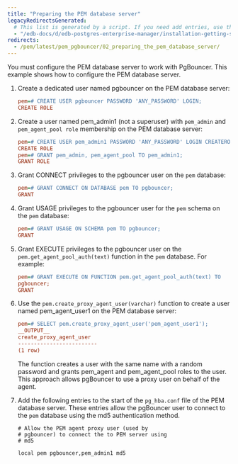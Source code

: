 ```yaml
---
title: "Preparing the PEM database server"
legacyRedirectsGenerated:
  # This list is generated by a script. If you need add entries, use the `legacyRedirects` key.
  - "/edb-docs/d/edb-postgres-enterprise-manager/installation-getting-started/pgbouncer-configuration-guide/8.0/preparing_the_pem_database_server.html"
redirects:
  - /pem/latest/pem_pgbouncer/02_preparing_the_pem_database_server/
---
```


You must configure the PEM database server to work with PgBouncer. This example shows how to configure the PEM database server.

1.  Create a dedicated user named pgbouncer on the PEM database server:

    ```ini
    pem=# CREATE USER pgbouncer PASSWORD 'ANY_PASSWORD' LOGIN;
    CREATE ROLE
    ```

2.  Create a user named pem_admin1 (not a superuser) with `pem_admin` and `pem_agent_pool role` membership on the PEM database server:

    ```ini
    pem=# CREATE USER pem_admin1 PASSWORD 'ANY_PASSWORD' LOGIN CREATEROLE;
    CREATE ROLE
    pem=# GRANT pem_admin, pem_agent_pool TO pem_admin1;
    GRANT ROLE
    ```

3.  Grant CONNECT privileges to the pgbouncer user on the `pem` database:

    ```ini
    pem=# GRANT CONNECT ON DATABASE pem TO pgbouncer;
    GRANT
    ```

4.  Grant USAGE privileges to the pgbouncer user for the `pem` schema on the `pem` database:

    ```ini
    pem=# GRANT USAGE ON SCHEMA pem TO pgbouncer;
    GRANT
    ```

5.  Grant EXECUTE privileges to the pgbouncer user on the `pem.get_agent_pool_auth(text)` function in the `pem` database. For example:

    ```ini
    pem=# GRANT EXECUTE ON FUNCTION pem.get_agent_pool_auth(text) TO
    pgbouncer;
    GRANT
    ```

6.  Use the `pem.create_proxy_agent_user(varchar)` function to create a user named pem_agent_user1 on the PEM database server:

    ```ini
    pem=# SELECT pem.create_proxy_agent_user('pem_agent_user1');
    __OUTPUT__
    create_proxy_agent_user
    -------------------------
    (1 row)
    ```

    The function creates a user with the same name with a random password and grants pem_agent and pem_agent_pool roles to the user. This approach allows pgBouncer to use a proxy user on behalf of the agent.

7.  Add the following entries to the start of the `pg_hba.conf` file of the PEM database server. These entries allow the pgBouncer user to connect to the `pem` database using the md5 authentication method.

    ```shell
    # Allow the PEM agent proxy user (used by
    # pgbouncer) to connect the to PEM server using
    # md5

    local pem pgbouncer,pem_admin1 md5
    ```
